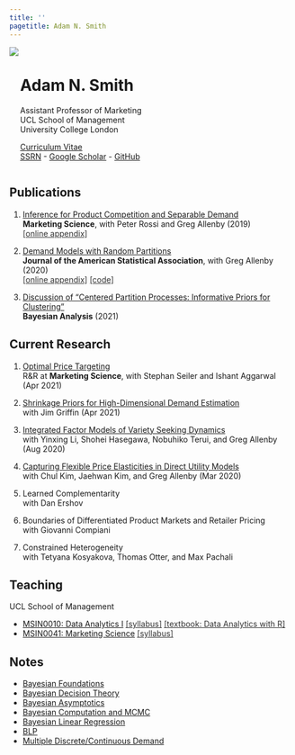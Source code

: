 ```yaml
---
title: ''
pagetitle: Adam N. Smith
---
```


<!-- <img align="left" src="files/adam-smith.jpg"  -->
<!-- style="width:60%; max-width:40rem;   -->
<!-- padding-right:2.5%; padding-top:5%; padding-bottom:1%"> -->

<img align="left" src="files/adam-smith.jpg">

<div align="left" style="display: inline-block; padding-top:2.5%">
<h1>Adam N. Smith</h1>
Assistant Professor of Marketing\
UCL School of Management\
University College London\

[Curriculum Vitae](files/smith-cv.pdf)\
[SSRN](https://papers.ssrn.com/sol3/cf_dev/AbsByAuth.cfm?per_id=2615768) - [Google Scholar](https://scholar.google.com/citations?user=V48pzb0AAAAJ&hl=en) - [GitHub](https://github.com/adam-n-smith)
</div>

<div style="clear: both;"></div>

<div body width=10% style="clear: both;"></div>

<h2> Publications </h2>

1. [Inference for Product Competition and Separable Demand](files/research/separabledemand.pdf)\
**Marketing Science**, with Peter Rossi and Greg Allenby (2019)\
<!-- [[online appendix]](files/research/separabledemand_appendix.pdf) -->
<a 
href="files/research/separabledemand_appendix.pdf" 
style="color:rgb(51,51,51);">[online appendix]</a>

2. [Demand Models with Random Partitions](files/research/dmrp.pdf)\
**Journal of the American Statistical Association**, with Greg Allenby (2020)\
<!-- [[online appendix]](files/research/dmrp_appendix.pdf) [[code]](https://github.com/adam-n-smith/demand-models-random-partitions) -->
<a 
href="files/research/dmrp_appendix.pdf" 
style="color:rgb(51,51,51);">[online appendix]</a>
<a 
href="https://github.com/adam-n-smith/demand-models-random-partitions" 
style="color:rgb(51,51,51);">[code]</a>

3. [Discussion of "Centered Partition Processes: Informative Priors for Clustering"](files/research/cp_discussion.pdf)\
**Bayesian Analysis** (2021)\


<!-- 1. [Inference for Product Competition and Separable Demand](files/research/separabledemand.pdf) (2019) with Peter Rossi and Greg Allenby, *Marketing Science* -->
<!-- [[online appendix]](files/research/separabledemand_appendix.pdf) -->

<!-- 2. [Demand Models with Random Partitions](files/research/dmrp.pdf) (2020) with Greg Allenby,  *Journal of the American Statistical Association* -->
<!-- [[online appendix]](files/research/dmrp_appendix.pdf) [[code]](https://github.com/adam-n-smith/demand-models-random-partitions) -->

<!-- 3. [Discussion of "Centered Partition Processes: Informative Priors for Clustering"](files/research/cp_discussion.pdf) (2021) *Bayesian Analysis*\ -->

<h2> Current Research </h2>

1. [Optimal Price Targeting](https://papers.ssrn.com/sol3/papers.cfm?abstract_id=3822459)\
R&R at **Marketing Science**, with Stephan Seiler and Ishant Aggarwal (Apr 2021)\

2. [Shrinkage Priors for High-Dimensional Demand Estimation](https://papers.ssrn.com/sol3/papers.cfm?abstract_id=3833417)\
with Jim Griffin (Apr 2021)

3. [Integrated Factor Models of Variety Seeking Dynamics](files/research/preference_dynamics.pdf) \
with Yinxing Li, Shohei Hasegawa, Nobuhiko Terui, and Greg Allenby (Aug 2020)

4. [Capturing Flexible Price Elasticities in Direct Utility Models](https://papers.ssrn.com/sol3/papers.cfm?abstract_id=3539001)\
with Chul Kim, Jaehwan Kim, and Greg Allenby (Mar 2020)

5. Learned Complementarity\
with Dan Ershov

6. Boundaries of Differentiated Product Markets and Retailer Pricing\
with Giovanni Compiani

7. Constrained Heterogeneity\
with Tetyana Kosyakova, Thomas Otter, and Max Pachali

<h2> Teaching </h2>

UCL School of Management

* [MSIN0010: Data Analytics I](https://www.ucl.ac.uk/module-catalogue/modules/data-analytics-i-statistics-and-data-mining/MSIN0010) 
<!-- [[syllabus]](files/teaching/MSIN0010_syllabus.pdf)  -->
<!-- [[textbook: Data Analytics with R]](https://adam-n-smith.github.io/MSIN0010/) -->
<a 
href="files/teaching/MSIN0010_syllabus.pdf" 
style="color:rgb(51,51,51);">[syllabus]</a>
<a 
href="https://adam-n-smith.github.io/MSIN0010/" 
style="color:rgb(51,51,51);">[textbook: Data Analytics with R]</a>
* [MSIN0041: Marketing Science](https://www.ucl.ac.uk/module-catalogue/modules/marketing-science/MSIN0041) 
<!-- [[syllabus]](files/teaching/MSIN0041_syllabus.pdf) -->
<a 
href="files/teaching/MSIN0041_syllabus.pdf" 
style="color:rgb(51,51,51);">[syllabus]</a>

<h2> Notes </h2>

* [Bayesian Foundations](files/notes/bayes-foundations.pdf)
* [Bayesian Decision Theory](files/notes/bayes-decision-theory.pdf)
* [Bayesian Asymptotics](files/notes/bayes-asymptotics.pdf)
* [Bayesian Computation and MCMC](files/notes/bayes-mcmc.pdf)
* [Bayesian Linear Regression](files/notes/bayes-regression.pdf)
* [BLP](files/notes/blp.pdf)
* [Multiple Discrete/Continuous Demand](files/notes/mdc-simulation.pdf)

<br>
